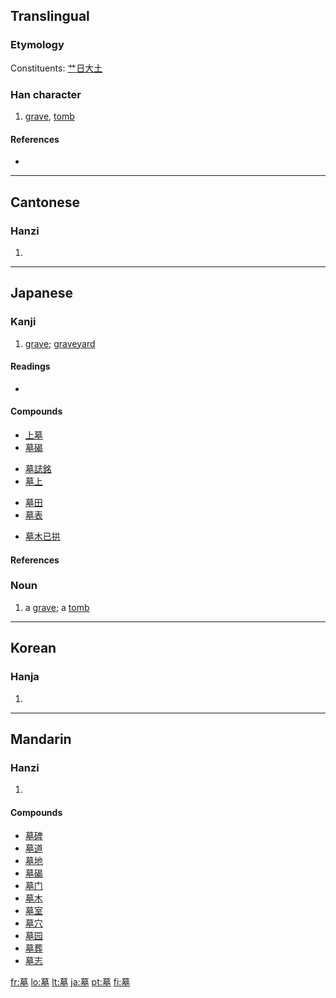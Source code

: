 ==Translingual==
===Etymology===
Constituents: [[艹]][[日]][[大]][[土]]

===Han character===
{{Han char|rn=32|rad=土|as=11|sn=14|four=4410<sub>4</sub>|canj=廿日大土 (TAKG)}}

# [[grave]], [[tomb]]

====References====
* {{Han ref|kx=0238.120|dkj=05431|dj=0476.190|hdz=10470.090|uh=5893|ud=22675|bh=B9D3|bd=47571}}

----

==Cantonese==

===Hanzi===
{{yue-hanzi|jyut=|y=mou6}}

# {{defn|Cantonese}}

----

==Japanese==

===Kanji===
{{ja-kanji|grade=5|rs=土11}}

# [[grave]]; [[graveyard]]

====Readings====
* {{ja-readings|kanon=[[ぼ]] (bo)|goon=[[も]] (mo)|kun=[[はか]] (haka)|nadzuke=[[つか]] (tsuka)}}

====Compounds====
{{top4}}
* [[上墓]]
* [[墓碣]]
{{mid4}}
* [[墓誌銘]]
* [[墓上]]
{{mid4}}
* [[墓田]]
* [[墓表]]
{{mid4}}
* [[墓木已拱]]
{{bottom}}

====References====
{{ja-kref|a|4272|95E6|4A68}}

===Noun===
{{ja-noun|k|hira=はか|rom=haka}}

# a [[grave]]; a [[tomb]]

----

==Korean==

===Hanja===
{{ko-hanja|hangeul=묘|rv=myo|mr=myo}}

# {{defn|Korean}}

----

==Mandarin==

===Hanzi===
{{cmn-hanzi|pin=[[mù]] ([[mu4]])|wg=mu<sup>4</sup>}}

# {{defn|Mandarin}}

====Compounds====
* [[墓碑]]
* [[墓道]]
* [[墓地]]
* [[墓碣]]
* [[墓门]]
* [[墓木]]
* [[墓室]]
* [[墓穴]]
* [[墓园]]
* [[墓葬]]
* [[墓志]]

[[fr:墓]]
[[lo:墓]]
[[lt:墓]]
[[ja:墓]]
[[pt:墓]]
[[fi:墓]]